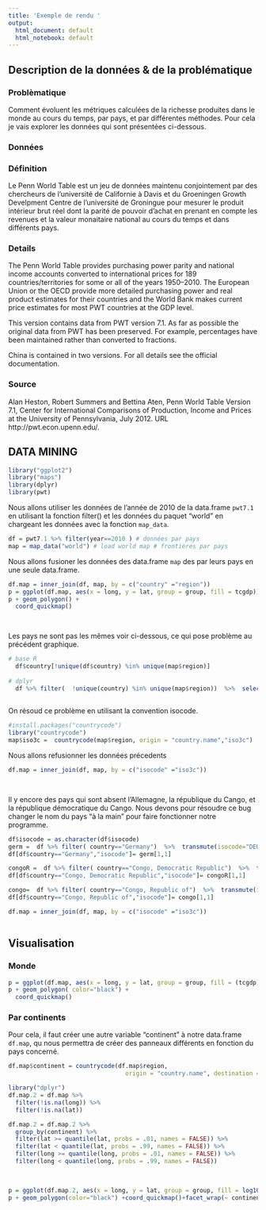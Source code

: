 ```yaml
---
title: 'Exemple de rendu '
output:
  html_document: default
  html_notebook: default
---
```


## Description de la données & de la problématique 

### Problèmatique 

Comment évoluent les métriques calculées de la richesse produites dans le monde au cours du temps, par pays, et par différentes méthodes.  Pour cela je vais explorer les données qui sont présentées ci-dessous. 

### Données 

### Définition 
Le Penn World Table est un jeu de données maintenu conjointement par des chercheurs de l'université de Californie à Davis et du Groeningen Growth Develpment Centre de l'université de Groningue pour mesurer le produit intérieur brut réel  dont la parité de pouvoir d'achat  en prenant en compte  les revenues et la valeur monaitaire national  au cours du temps et dans différents pays. 

### Details

The Penn World Table provides purchasing power parity and national income accounts converted to international prices for 189 countries/territories for some or all of the years 1950–2010. The European Union or the OECD provide more detailed purchasing power and real product estimates for their countries and the World Bank makes current price estimates for most PWT countries at the GDP level.

This version contains data from PWT version 7.1. As far as possible the original data from PWT has been preserved. For example, percentages have been maintained rather than converted to fractions.

China is contained in two versions. For all details see the official documentation.

### Source

Alan Heston, Robert Summers and Bettina Aten, Penn World Table Version 7.1, Center for International Comparisons of Production, Income and Prices at the University of Pennsylvania, July 2012. URL http://pwt.econ.upenn.edu/.


## DATA MINING 


```r
library("ggplot2")
library("maps")
library(dplyr)
library(pwt)

```


Nous allons utiliser les données de l'année de 2010 de la data.frame `pwt7.1` en utilisant la fonction filter() et les données du paquet "world" en chargeant les données avec la fonction `map_data`.
```r
df = pwt7.1 %>% filter(year==2010 ) # données par pays
map = map_data("world") # load world map # frontières par pays

```



Nous allons fusioner les données des data.frame `map` des par leurs pays en une seule data.frame. 


```r

df.map = inner_join(df, map, by = c("country" ="region")) 
p = ggplot(df.map, aes(x = long, y = lat, group = group, fill = tcgdp))
p + geom_polygon() +
  coord_quickmap()

  
```

Les pays ne sont pas les mêmes voir ci-dessous, ce qui pose problème au précédent graphique.

```r
# base R 
  df$country[!unique(df$country) %in% unique(map$region)]
  
# dplyr
  df %>% filter(  !unique(country) %in% unique(map$region))  %>%  select(country)
  

```

On résoud ce problème en utilisant la convention isocode. 

```r
#install.packages("countrycode")
library("countrycode")
map$iso3c =  countrycode(map$region, origin = "country.name","iso3c")

```

Nous allons refusionner les données précedents
```r


df.map = inner_join(df, map, by = c("isocode" ="iso3c")) 

  
```



Il y encore des pays qui sont absent l'Allemagne, la république du Cango, et la république démocratique du Cango. Nous devons pour résoudre ce bug changer le nom du pays "à la main" pour faire fonctionner notre programme. 


```r
df$isocode = as.character(df$isocode)
germ =  df %>% filter( country=="Germany")  %>%  transmute(isocode="DEU") 
df[df$country=="Germany","isocode"]= germ[1,1]

congoR =  df %>% filter( country=="Congo, Democratic Republic")  %>%  transmute(isocode="COD") 
df[df$country=="Congo, Democratic Republic","isocode"]= congoR[1,1]

congo=  df %>% filter( country=="Congo, Republic of")  %>%  transmute(isocode="COG") 
df[df$country=="Congo, Republic of","isocode"]= congo[1,1]

df.map = inner_join(df, map, by = c("isocode" ="iso3c")) 



```


## Visualisation 

### Monde 
```r

p = ggplot(df.map, aes(x = long, y = lat, group = group, fill = (tcgdp)))
p + geom_polygon( color="black") +
  coord_quickmap()

```

### Par continents  

Pour cela, il faut créer une autre variable "continent" à notre data.frame `df.map`, qu nous permettra de créer des panneaux différents en fonction du pays concerné.

```r
df.map$continent = countrycode(df.map$region,
                                 origin = "country.name", destination = "continent")
```

```r
library("dplyr")
df.map.2 = df.map %>%
  filter(!is.na(long)) %>%
  filter(!is.na(lat))
```

```r
df.map.2 = df.map.2 %>%
  group_by(continent) %>%
  filter(lat >= quantile(lat, probs = .01, names = FALSE)) %>%
  filter(lat < quantile(lat, probs = .99, names = FALSE)) %>%
  filter(long >= quantile(long, probs = .01, names = FALSE)) %>%
  filter(long < quantile(long, probs = .99, names = FALSE))
  
  
```

```r
p = ggplot(df.map.2, aes(x = long, y = lat, group = group, fill = log10(tcgdp)))
p + geom_polygon(color="black") +coord_quickmap()+facet_wrap(~ continent, scales = "free") 
```  
